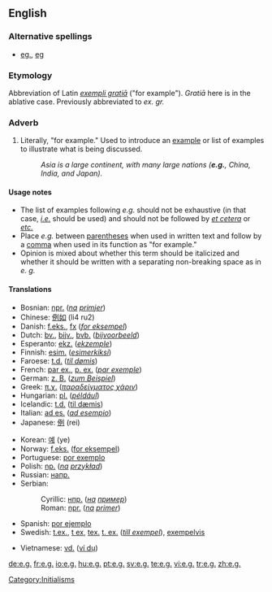 {{see|eg|ég|Eg}}

==English==

===Alternative spellings===
*[[eg.]], [[eg]]

===Etymology===
Abbreviation of Latin ''[[exempli gratiā]]'' ("for example"). ''Gratiā'' here is in the ablative case. Previously abbreviated to ''ex. gr.''

===Adverb===
{{en-adv|-}}
#{{context|[[abbreviation]]|[[initialism]]}} Literally, "for example."  Used to introduce an [[example]] or list of examples to illustrate what is being discussed.
#:''Asia is a large continent, with many large nations ('''e.g.''', China, India, and Japan).''

====Usage notes====
*The list of examples following ''e.g.'' should not be exhaustive (in that case, ''[[i.e.]]'' should be used) and should not be followed by ''[[et cetera]]'' or ''[[etc.]]''  
*Place ''e.g.'' between [[parentheses]] when used in written text and follow by a [[comma]] when used in its function as "for example."
*Opinion is mixed about whether this term should be italicized and whether it should be written with a separating non-breaking space as in ''e. g.''

====Translations====
{{top}}
*Bosnian: [[npr.#Bosnian|npr.]] (''[[na]] [[primjer]]'')
*Chinese: [[例如]] (li4 ru2)
*Danish: [[f.eks.]], [[fx]] (''[[for eksempel]]'')
*Dutch: [[bv.]], [[bijv.]], [[bvb.]] (''[[bijvoorbeeld]]'')
*Esperanto: [[ekz.]] (''[[ekzemple]]'')
*Finnish: [[esim.]] (''[[esimerkiksi]]'')
*Faroese: [[t.d.]] (''[[til dømis]]'')
*French: [[par ex.]], [[p. ex.]] (''[[par exemple]]'')<!-- are both right? -->
*German: [[z. B.]] (''[[zum Beispiel]]'')
*Greek: [[π.χ.]] (''[[παραδείγματος χάριν]]'')
*Hungarian: [[pl.]] (''[[például]]'')
*Icelandic: [[t.d.]] ([[til dæmis]])
*Italian: [[ad es.]] (''[[ad esempio]]'')
*Japanese: [[例]] (rei)
{{mid}}
*Korean: [[예]] (ye)
*Norway: [[f.eks.]] ([[for eksempel]])
*Portuguese: [[por exemplo]]
*Polish: [[np.]] (''[[na]] [[przykład]]'')
*Russian: [[напр.]]
*Serbian: 
*:Cyrillic: [[нпр.]] (''[[на]] [[пример]]'')
*:Roman: [[npr.]] (''[[na]] [[primer]]'')
*Spanish: [[por ejemplo]]
*Swedish: [[t.ex.]], [[t ex]], [[tex.]] [[t. ex.]] (''[[till exempel]]''), [[exempelvis]]

*Vietnamese: [[vd.]] ([[ví dụ]])
{{bottom}}

[[Category:Initialisms]]

[[de:e.g.]]
[[fr:e.g.]]
[[io:e.g.]]
[[hu:e.g.]]
[[pt:e.g.]]
[[sv:e.g.]]
[[te:e.g.]]
[[vi:e.g.]]
[[tr:e.g.]]
[[zh:e.g.]]